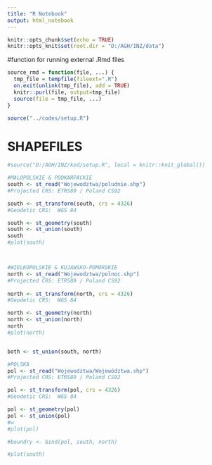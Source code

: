 ```yaml
---
title: "R Notebook"
output: html_notebook
---
```


```r
knitr::opts_chunk$set(echo = TRUE)
knitr::opts_knit$set(root.dir = "D:/AGH/INZ/data")
```

#function for running external .Rmd files
```r
source_rmd = function(file, ...) {
  tmp_file = tempfile(fileext=".R")
  on.exit(unlink(tmp_file), add = TRUE)
  knitr::purl(file, output=tmp_file)
  source(file = tmp_file, ...)
}
```

```r
source("../codes/setup.R")
```


# SHAPEFILES

```r
#source("D:/AGH/INZ/kod/setup.R", local = knitr::knit_global())

#MALOPOLSKIE & PODKARPACKIE
south <- st_read("Wojewodztwa/poludnie.shp")
#Projected CRS: ETRS89 / Poland CS92

south <- st_transform(south, crs = 4326)
#Geodetic CRS:  WGS 84

south <- st_geometry(south)
south <- st_union(south)
south
#plot(south)



#WIELKOPOLSKIE & KUJAWSKO-POMORSKIE
north <- st_read("Wojewodztwa/polnoc.shp")
#Projected CRS: ETRS89 / Poland CS92
  
north <- st_transform(north, crs = 4326)
#Geodetic CRS:  WGS 84

north <- st_geometry(north)
north <- st_union(north)
north
#plot(north)


both <- st_union(south, north)
```

```r
#POLSKA
pol <- st_read("Wojewodztwa/Województwa.shp")
#Projected CRS: ETRS89 / Poland CS92

pol <- st_transform(pol, crs = 4326)
#Geodetic CRS:  WGS 84

pol <- st_geometry(pol)
pol <- st_union(pol)
#w
#plot(pol)

#boundry <- bind(pol, south, north)

#plot(south)
```

```r
```